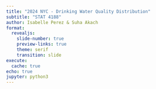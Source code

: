 ```yaml
---
title: "2024 NYC - Drinking Water Quality Distribution"
subtitle: "STAT 4188"
author: Isabelle Perez & Suha Akach
format:
  revealjs:
    slide-number: true
    preview-links: true
    theme: serif
    transition: slide
execute: 
  cache: true    
echo: true
jupyter: python3
---
```

